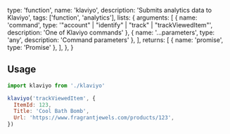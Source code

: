   type: 'function',
  name: 'klaviyo',
  description: 'Submits analytics data to Klaviyo',
  tags: ['function', 'analytics'],
  lists: {
    arguments: [
      { name: 'command', type: '"account" | "identify" | "track" | "trackViewedItem"', description: 'One of Klaviyo commands' },
      { name: '...parameters', type: 'any', description: 'Command parameters' },
    ],
    returns: [
      { name: 'promise', type: 'Promise<void>' },
    ],
  },
}

## Usage

```js
import klaviyo from './klaviyo'

klaviyo('trackViewedItem', {
  ItemId: 123,
  Title: 'Cool Bath Bomb',
  Url: 'https://www.fragrantjewels.com/products/123',
})
```
